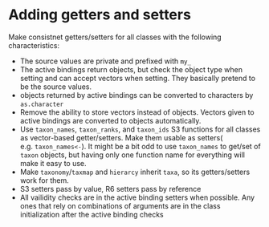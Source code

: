 

# Adding getters and setters

Make consistnet getters/setters for all classes with the following characteristics:

* The source values are private and prefixed with `my_`
* The active bindings return objects, but check the object type when setting and can accept vectors when setting. They basically pretend to be the source values.
* objects returned by active bindings can be converted to characters by `as.character`
* Remove the ability to store vectors instead of objects. Vectors given to active bindings are converted to objects automatically.
* Use `taxon_names`, `taxon_ranks`, and `taxon_ids` S3 functions for all classes as vector-based getter/setters. Make them usable as setters( e.g. `taxon_names<-`). It might be a bit odd to use `taxon_names` to get/set of `taxon` objects, but having only one function name for everything will make it easy to use.
* Make `taxonomy`/`taxmap` and `hierarcy` inherit `taxa`, so its getters/setters work for them. 
* S3 setters pass by value, R6 setters pass by reference
* All vailidity checks are in the active binding setters when possible. Any ones that rely on combinations of arguments are in the class initialization after the active binding checks